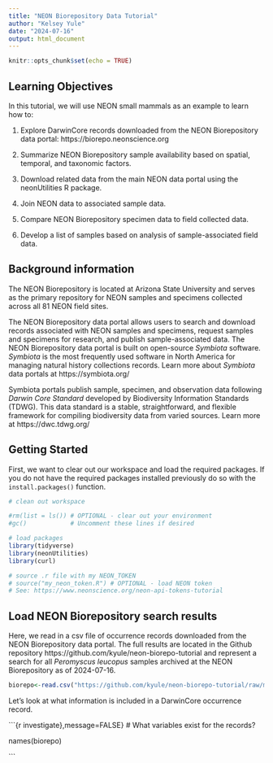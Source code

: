 ```yaml
---
title: "NEON Biorepository Data Tutorial"
author: "Kelsey Yule"
date: "2024-07-16"
output: html_document
---
```


```r
knitr::opts_chunk$set(echo = TRUE)
```

## Learning Objectives

In this tutorial, we will use NEON small mammals as an example to learn how to: 

1. Explore DarwinCore records downloaded from the NEON Biorepository data portal: https://biorepo.neonscience.org

2. Summarize NEON Biorepository sample availability based on spatial, temporal, and taxonomic factors.

3. Download related data from the main NEON data portal using the neonUtilities R package.

3. Join NEON data to associated sample data.

4. Compare NEON Biorepository specimen data to field collected data.

5. Develop a list of samples based on analysis of sample-associated field data.

## Background information

The NEON Biorepository is located at Arizona State University and serves as the primary repository for NEON samples and specimens collected across all 81 NEON field sites. 

The NEON Biorepository data portal allows users to search and download records associated with NEON samples and specimens, request samples and specimens for research, and publish sample-associated data. The NEON Biorepository data portal is built on open-source *Symbiota* software. *Symbiota* is the most frequently used software in North America for managing natural history collections records. Learn more about *Symbiota* data portals at https://symbiota.org/

Symbiota portals publish sample, specimen, and observation data following *Darwin Core Standard* developed by Biodiversity Information Standards (TDWG). This data standard is a stable, straightforward, and flexible framework for compiling biodiversity data from varied sources. Learn more at https://dwc.tdwg.org/

## Getting Started

First, we want to clear out our workspace and load the required packages. If you do not have the required packages installed previously do so with the `install.packages()` function.

```r
# clean out workspace

#rm(list = ls()) # OPTIONAL - clear out your environment
#gc()            # Uncomment these lines if desired

# load packages
library(tidyverse)
library(neonUtilities)
library(curl)

# source .r file with my NEON_TOKEN
# source("my_neon_token.R") # OPTIONAL - load NEON token
# See: https://www.neonscience.org/neon-api-tokens-tutorial

```

## Load NEON Biorepository search results

Here, we read in a csv file of occurrence records downloaded from the NEON Biorepository data portal. The full results are located in the Github repository https://github.com/kyule/neon-biorepo-tutorial and represent a search for all _Peromyscus leucopus_ samples archived at the NEON Biorepository as of 2024-07-16.

```r
biorepo<-read.csv("https://github.com/kyule/neon-biorepo-tutorial/raw/main/Peromyscus_leucopus_20240716_DwCRecords/occurrences.csv")
```

Let's look at what information is included in a DarwinCore occurrence record.

```{r investigate},message=FALSE}
# What variables exist for the records?

names(biorepo)


```
